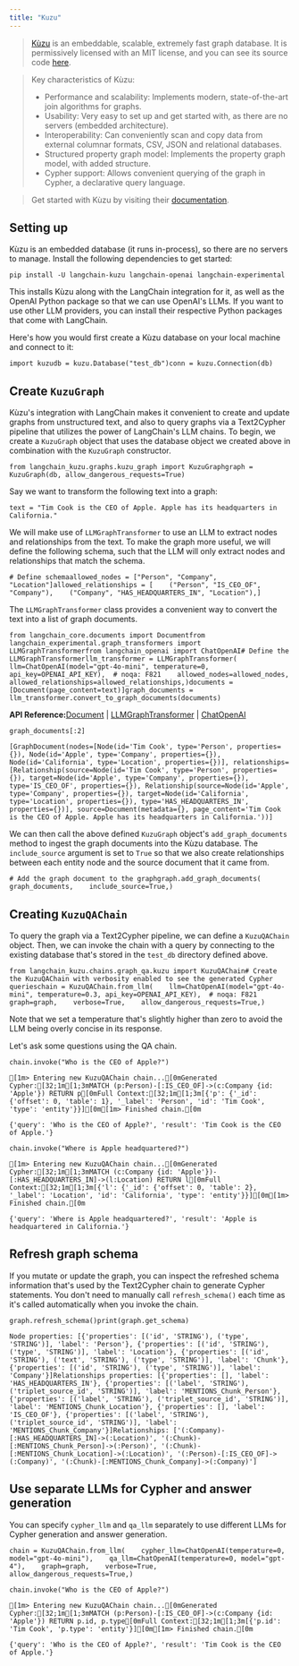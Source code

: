 ```yaml
---
title: "Kuzu"
---
```


> [Kùzu](https://kuzudb.com/) is an embeddable, scalable, extremely fast graph database. It is permissively licensed with an MIT license, and you can see its source code [here](https://github.com/kuzudb/kuzu).

> Key characteristics of Kùzu:
>
> * Performance and scalability: Implements modern, state-of-the-art join algorithms for graphs.
> * Usability: Very easy to set up and get started with, as there are no servers (embedded architecture).
> * Interoperability: Can conveniently scan and copy data from external columnar formats, CSV, JSON and relational databases.
> * Structured property graph model: Implements the property graph model, with added structure.
> * Cypher support: Allows convenient querying of the graph in Cypher, a declarative query language.

> Get started with Kùzu by visiting their [documentation](https://docs.kuzudb.com/).

## Setting up

Kùzu is an embedded database (it runs in-process), so there are no servers to manage. Install the following dependencies to get started:

```
pip install -U langchain-kuzu langchain-openai langchain-experimental
```

This installs Kùzu along with the LangChain integration for it, as well as the OpenAI Python package so that we can use OpenAI's LLMs. If you want to use other LLM providers, you can install their respective Python packages that come with LangChain.

Here's how you would first create a Kùzu database on your local machine and connect to it:

```
import kuzudb = kuzu.Database("test_db")conn = kuzu.Connection(db)
```

## Create `KuzuGraph`

Kùzu's integration with LangChain makes it convenient to create and update graphs from unstructured text, and also to query graphs via a Text2Cypher pipeline that utilizes the power of LangChain's LLM chains. To begin, we create a `KuzuGraph` object that uses the database object we created above in combination with the `KuzuGraph` constructor.

```
from langchain_kuzu.graphs.kuzu_graph import KuzuGraphgraph = KuzuGraph(db, allow_dangerous_requests=True)
```

Say we want to transform the following text into a graph:

```
text = "Tim Cook is the CEO of Apple. Apple has its headquarters in California."
```

We will make use of `LLMGraphTransformer` to use an LLM to extract nodes and relationships from the text. To make the graph more useful, we will define the following schema, such that the LLM will only extract nodes and relationships that match the schema.

```
# Define schemaallowed_nodes = ["Person", "Company", "Location"]allowed_relationships = [    ("Person", "IS_CEO_OF", "Company"),    ("Company", "HAS_HEADQUARTERS_IN", "Location"),]
```

The `LLMGraphTransformer` class provides a convenient way to convert the text into a list of graph documents.

```
from langchain_core.documents import Documentfrom langchain_experimental.graph_transformers import LLMGraphTransformerfrom langchain_openai import ChatOpenAI# Define the LLMGraphTransformerllm_transformer = LLMGraphTransformer(    llm=ChatOpenAI(model="gpt-4o-mini", temperature=0, api_key=OPENAI_API_KEY),  # noqa: F821    allowed_nodes=allowed_nodes,    allowed_relationships=allowed_relationships,)documents = [Document(page_content=text)]graph_documents = llm_transformer.convert_to_graph_documents(documents)
```

**API Reference:**[Document](https://python.langchain.com/api_reference/core/documents/langchain_core.documents.base.Document.html) | [LLMGraphTransformer](https://python.langchain.com/api_reference/experimental/graph_transformers/langchain_experimental.graph_transformers.llm.LLMGraphTransformer.html) | [ChatOpenAI](https://python.langchain.com/api_reference/openai/chat_models/langchain_openai.chat_models.base.ChatOpenAI.html)

```
graph_documents[:2]
```

```
[GraphDocument(nodes=[Node(id='Tim Cook', type='Person', properties={}), Node(id='Apple', type='Company', properties={}), Node(id='California', type='Location', properties={})], relationships=[Relationship(source=Node(id='Tim Cook', type='Person', properties={}), target=Node(id='Apple', type='Company', properties={}), type='IS_CEO_OF', properties={}), Relationship(source=Node(id='Apple', type='Company', properties={}), target=Node(id='California', type='Location', properties={}), type='HAS_HEADQUARTERS_IN', properties={})], source=Document(metadata={}, page_content='Tim Cook is the CEO of Apple. Apple has its headquarters in California.'))]
```

We can then call the above defined `KuzuGraph` object's `add_graph_documents` method to ingest the graph documents into the Kùzu database. The `include_source` argument is set to `True` so that we also create relationships between each entity node and the source document that it came from.

```
# Add the graph document to the graphgraph.add_graph_documents(    graph_documents,    include_source=True,)
```

## Creating `KuzuQAChain`

To query the graph via a Text2Cypher pipeline, we can define a `KuzuQAChain` object. Then, we can invoke the chain with a query by connecting to the existing database that's stored in the `test_db` directory defined above.

```
from langchain_kuzu.chains.graph_qa.kuzu import KuzuQAChain# Create the KuzuQAChain with verbosity enabled to see the generated Cypher querieschain = KuzuQAChain.from_llm(    llm=ChatOpenAI(model="gpt-4o-mini", temperature=0.3, api_key=OPENAI_API_KEY),  # noqa: F821    graph=graph,    verbose=True,    allow_dangerous_requests=True,)
```

Note that we set a temperature that's slightly higher than zero to avoid the LLM being overly concise in its response.

Let's ask some questions using the QA chain.

```
chain.invoke("Who is the CEO of Apple?")
```

```
[1m> Entering new KuzuQAChain chain...[0mGenerated Cypher:[32;1m[1;3mMATCH (p:Person)-[:IS_CEO_OF]->(c:Company {id: 'Apple'}) RETURN p[0mFull Context:[32;1m[1;3m[{'p': {'_id': {'offset': 0, 'table': 1}, '_label': 'Person', 'id': 'Tim Cook', 'type': 'entity'}}][0m[1m> Finished chain.[0m
```

```
{'query': 'Who is the CEO of Apple?', 'result': 'Tim Cook is the CEO of Apple.'}
```

```
chain.invoke("Where is Apple headquartered?")
```

```
[1m> Entering new KuzuQAChain chain...[0mGenerated Cypher:[32;1m[1;3mMATCH (c:Company {id: 'Apple'})-[:HAS_HEADQUARTERS_IN]->(l:Location) RETURN l[0mFull Context:[32;1m[1;3m[{'l': {'_id': {'offset': 0, 'table': 2}, '_label': 'Location', 'id': 'California', 'type': 'entity'}}][0m[1m> Finished chain.[0m
```

```
{'query': 'Where is Apple headquartered?', 'result': 'Apple is headquartered in California.'}
```

## Refresh graph schema

If you mutate or update the graph, you can inspect the refreshed schema information that's used by the Text2Cypher chain to generate Cypher statements. You don't need to manually call `refresh_schema()` each time as it's called automatically when you invoke the chain.

```
graph.refresh_schema()print(graph.get_schema)
```

```
Node properties: [{'properties': [('id', 'STRING'), ('type', 'STRING')], 'label': 'Person'}, {'properties': [('id', 'STRING'), ('type', 'STRING')], 'label': 'Location'}, {'properties': [('id', 'STRING'), ('text', 'STRING'), ('type', 'STRING')], 'label': 'Chunk'}, {'properties': [('id', 'STRING'), ('type', 'STRING')], 'label': 'Company'}]Relationships properties: [{'properties': [], 'label': 'HAS_HEADQUARTERS_IN'}, {'properties': [('label', 'STRING'), ('triplet_source_id', 'STRING')], 'label': 'MENTIONS_Chunk_Person'}, {'properties': [('label', 'STRING'), ('triplet_source_id', 'STRING')], 'label': 'MENTIONS_Chunk_Location'}, {'properties': [], 'label': 'IS_CEO_OF'}, {'properties': [('label', 'STRING'), ('triplet_source_id', 'STRING')], 'label': 'MENTIONS_Chunk_Company'}]Relationships: ['(:Company)-[:HAS_HEADQUARTERS_IN]->(:Location)', '(:Chunk)-[:MENTIONS_Chunk_Person]->(:Person)', '(:Chunk)-[:MENTIONS_Chunk_Location]->(:Location)', '(:Person)-[:IS_CEO_OF]->(:Company)', '(:Chunk)-[:MENTIONS_Chunk_Company]->(:Company)']
```

## Use separate LLMs for Cypher and answer generation

You can specify `cypher_llm` and `qa_llm` separately to use different LLMs for Cypher generation and answer generation.

```
chain = KuzuQAChain.from_llm(    cypher_llm=ChatOpenAI(temperature=0, model="gpt-4o-mini"),    qa_llm=ChatOpenAI(temperature=0, model="gpt-4"),    graph=graph,    verbose=True,    allow_dangerous_requests=True,)
```

```
chain.invoke("Who is the CEO of Apple?")
```

```
[1m> Entering new KuzuQAChain chain...[0mGenerated Cypher:[32;1m[1;3mMATCH (p:Person)-[:IS_CEO_OF]->(c:Company {id: 'Apple'}) RETURN p.id, p.type[0mFull Context:[32;1m[1;3m[{'p.id': 'Tim Cook', 'p.type': 'entity'}][0m[1m> Finished chain.[0m
```

```
{'query': 'Who is the CEO of Apple?', 'result': 'Tim Cook is the CEO of Apple.'}
```
